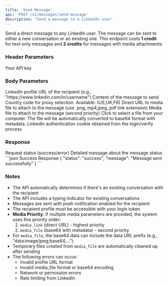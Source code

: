 ```yaml
---
title: 'Send Message'
api: 'POST /v1/messages/send-message'
description: 'Send a message to a LinkedIn user'
---
```


Send a direct message to any LinkedIn user. The message can be sent to either a new conversation or an existing one.
<Note>
  This endpoint costs **1 credit** for text-only messages and **2 credits** for messages with media attachments.
</Note>
### Header Parameters

<ParamField header="x-api-key" type="string" required>
  Your API key
</ParamField>

### Body Parameters

<ParamField body="linkedin_url" type="string" required>
  LinkedIn profile URL of the recipient (e.g., "https://www.linkedin.com/in/username")
</ParamField>

<ParamField body="message_text" type="string" required>
  Content of the message to send
</ParamField>
<ParamField body="country" type="string" default="FR">
  Country code for proxy selection. Available: (US,UK,FR)
</ParamField>
<ParamField body="media_link" type="string">
  Direct URL to media file to attach to the message (use .png,.mp4,jpeg,.pdf link extension)
</ParamField>
<ParamField body="media_file" type="file">
  Media file to attach to the message (second priority)
  <Note>
    Click to select a file from your computer. The file will be automatically converted to base64 format with metadata.
  </Note>
</ParamField>
<ParamField body="login_token" type="string" required>
  LinkedIn authentication cookie obtained from the login/verify process
</ParamField>

### Response

<ResponseField name="status" type="string">
  Request status (success/error)
</ResponseField>
<ResponseField name="message" type="string">
  Detailed message about the message status
</ResponseField>


<ResponseExample>
```json Success Response
{
  "status": "success",
  "message": "Message sent successfully"
}
```


</ResponseExample>

### Notes
- The API automatically determines if there's an existing conversation with the recipient
- The API includes a typing indicator for existing conversations
- Messages are sent with push notification enabled for the recipient
- The recipient profile must be accessible with your login token
- **Media Priority**: If multiple media parameters are provided, the system uses this priority order:
  1. `media_link` (direct URL) - highest priority
  2. `media_file` (base64 with metadata) - second priority  
- For `media_file`, the base64 data can include the data URL prefix (e.g., "data:image/jpeg;base64,...")
- Temporary files created from `media_file` are automatically cleaned up after sending
- The following errors can occur:
  - Invalid profile URL format
  - Invalid media_file format or base64 encoding
  - Network or permission errors
  - Rate limiting from LinkedIn